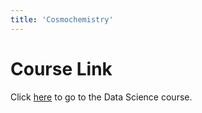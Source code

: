 ```yaml
---
title: 'Cosmochemistry'
---
```


# Course Link
Click <a href="https://geocourses.streamlit.app">here</a> to go to the Data Science course.